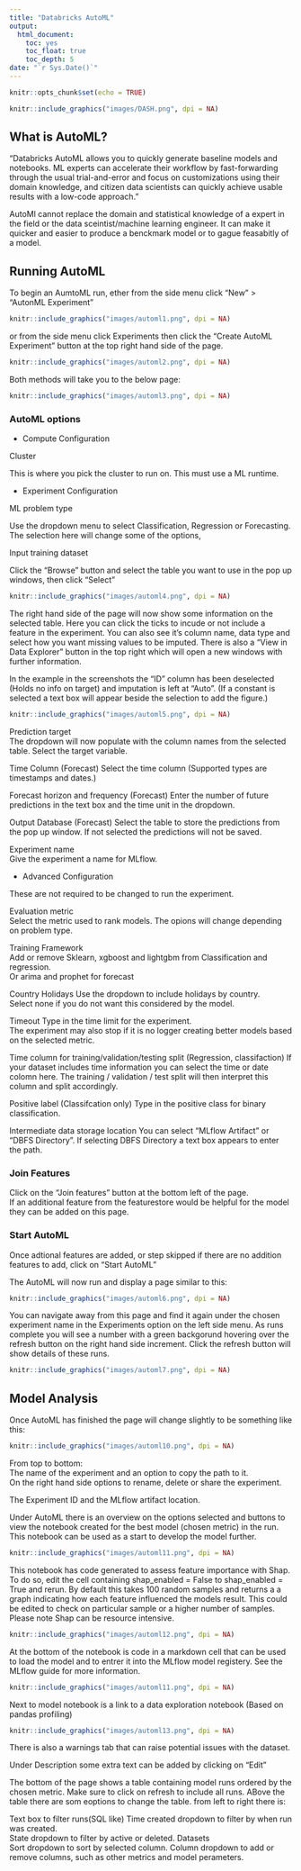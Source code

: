 ```yaml
---
title: "Databricks AutoML"
output:
  html_document:
    toc: yes
    toc_float: true
    toc_depth: 5
date: "`r Sys.Date()`"
---
```


```r
knitr::opts_chunk$set(echo = TRUE)
```

```r
knitr::include_graphics("images/DASH.png", dpi = NA)
```

## What is AutoML?

"Databricks AutoML allows you to quickly generate baseline models and notebooks. ML experts can accelerate their workflow by fast-forwarding through the usual trial-and-error and focus on customizations using their domain knowledge, and citizen data scientists can quickly achieve usable results with a low-code approach."
  
AutoMl cannot replace the domain and statistical knowledge of a expert in the field or the data sceintist/machine learning engineer. It can make it quicker and easier to produce a benckmark model or to gague feasabitly of a model.

## Running AutoML

To begin an AumtoML run, ether from the side menu click "New" > "AutonML Experiment"


```r
knitr::include_graphics("images/automl1.png", dpi = NA)
```


or from the side menu click Experiments then click the "Create AutoML Experiment" button at the top right hand side of the page.


```r
knitr::include_graphics("images/automl2.png", dpi = NA)
```

Both methods will take you to the below page:

```r
knitr::include_graphics("images/automl3.png", dpi = NA)
```

### AutoML options

* Compute Configuration

Cluster  
  
This is where you pick the cluster to run on. This must use a ML runtime.

* Experiment Configuration
  
ML problem type  

Use the dropdown menu to select Classification, Regression or Forecasting.  
The selection here will change some of the options,
  
Input training dataset
  
Click the "Browse" button and select the table you want to use in the pop up windows, then click "Select"


```r
knitr::include_graphics("images/automl4.png", dpi = NA)
```

The right hand side of the page will now show some information on the selected table.
Here you can click the ticks to incude or not include a feature in the experiment. You can also see it's column name, data type and select how you want missing values to be imputed. There is also a "View in Data Explorer" button in the top right which will open a new windows with further information.  
  
In the example in the screenshots the "ID" column has been deselected (Holds no info on target) and imputation is left at "Auto". (If a constant is selected a text box will appear beside the selection to add the figure.)


```r
knitr::include_graphics("images/automl5.png", dpi = NA)
```


Prediction target  
The dropdown will now populate with the column names from the selected table. Select the target variable.  

Time Column (Forecast)
Select the time column (Supported types are timestamps and dates.)

Forecast horizon and frequency (Forecast)
Enter the number of future predictions in the text box and the time unit in the dropdown.

Output Database (Forecast)
Select the table to store the predictions from the pop up window.
If not selected the predictions will not be saved.

Experiment name  
Give the experiment a name for MLflow.  

* Advanced Configuration

These are not required to be changed to run the experiment.
  
Evaluation metric  
Select the metric used to rank models. The opions will change depending on problem type.

Training Framework  
Add or remove Sklearn, xgboost and lightgbm from Classification and regression.  
Or arima and prophet for forecast

Country Holidays
Use the dropdown to include holidays by country.  
Select none if you do not want this considered by the model.

Timeout
Type in the time limit for the experiment.  
The experiment may also stop if it is no logger creating better models based on the selected metric.

Time column for training/validation/testing split (Regression, classifaction)
If your dataset includes time information you can select the time or date colomn here. The training / validation / test split will then interpret this column and split accordingly.  

Positive label (Classifcation only)
Type in the positive class for binary classification.


Intermediate data storage location
You can select "MLflow Artifact" or "DBFS Directory".
If selecting DBFS Directory a text box appears to enter the path.

### Join Features

Click on the "Join features" button at the bottom left of the page.  
If an additional feature from the featurestore would be helpful for the model they can be added on this page.


### Start AutoML

Once adtional features are added, or step skipped if there are no addition features to add, click on "Start AutoML"

The AutoML will now run and display a page similar to this:

```r
knitr::include_graphics("images/automl6.png", dpi = NA)
```

You can navigate away from this page and find it again under the chosen experiment name in the Experiments option on the left side menu.
As runs complete you will see a number with a green backgorund hovering over the refresh button on the right hand side increment. Click the refresh button will show details of these runs.

```r
knitr::include_graphics("images/automl7.png", dpi = NA)
```


## Model Analysis

Once AutoML has finished the page will change slightly to be something like this:

```r
knitr::include_graphics("images/automl10.png", dpi = NA)
```

From top to bottom:  
The name of the experiment and an option to copy the path to it.  
On the right hand side options to rename, delete or share the experiment.  

The Experiment ID and the MLflow artifact location.
  
Under AutoML there is an overview on the options selected and buttons to view the notebook created for the best model (chosen metric) in the run.
This notebook can be used as a start to develop the model further.


```r
knitr::include_graphics("images/automl11.png", dpi = NA)
```

This notebook has code generated to assess feature importance with Shap.
To do so, edit the cell containing shap_enabled = False to shap_enabled = True and rerun.
By default this takes 100 random samples and returns a a graph indicating how each feature influenced the models result. This could be edited to check on particular sample or a higher number of samples. Please note Shap can be resource intensive.
  

```r
knitr::include_graphics("images/automl12.png", dpi = NA)
```

At the bottom of the notebook is code in a markdown cell that can be used to load the model and to entrer it into the MLflow model registery. See the MLflow guide for more information.

```r
knitr::include_graphics("images/automl11.png", dpi = NA)
```

Next to model notebook is a link to a data exploration notebook (Based on pandas profiling)

```r
knitr::include_graphics("images/automl13.png", dpi = NA)
```

  
There is also a warnings tab that can raise potential issues with the dataset.

Under Description some extra text can be added by clicking on "Edit"

The bottom of the page shows a table containing model runs ordered by the chosen metric. Make sure to click on refresh to include all runs. ABove the table there are som eoptions to change the table. from left to right there is:

Text box to filter runs(SQL like)
Time created dropdown to filter by when run was created.  
State dropdown to filter by active or deleted.
Datasets  
Sort dropdown to sort by selected column.
Column dropdown to add or remove columns, such as other metrics and model perameters.
  
